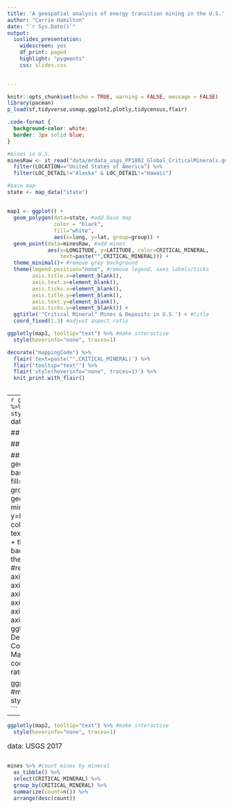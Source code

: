 ```yaml
---
title: 'A geospatial analysis of energy transition mining in the U.S.'
author: "Carrie Hamilton"
date: "`r Sys.Date()`"
output: 
  ioslides_presentation:
    widescreen: yes
    df_print: paged
    highlight: "pygments"
    css: slides.css
  

---
```


```r
knitr::opts_chunk$set(echo = TRUE, warning = FALSE, message = FALSE)
library(pacman)
p_load(sf,tidyverse,usmap,ggplot2,plotly,tidycensus,flair)
```


```css
.code-format {
  background-color: white;
  border: 3px solid blue;
}
```



```r
#mines in U.S.
minesRaw <- st_read("data/mrdata_usgs_PP1802_Global_CriticalMinerals.gdb", "PP1802_CritMin_pts") %>%
  filter(LOCATION=="United States of America") %>%
  filter(LOC_DETAIL!="Alaska" & LOC_DETAIL!="Hawaii")

#base map
state <- map_data("state")
```


## {.smaller}
```r
map1 <- ggplot() + 
  geom_polygon(data=state, #add base map
               color = "black", 
               fill="white",
               aes(x=long, y=lat, group=group)) + 
  geom_point(data=minesRaw, #add mines
             aes(x=LONGITUDE, y=LATITUDE, color=CRITICAL_MINERAL,
                 text=paste("",CRITICAL_MINERAL))) +
  theme_minimal()+ #remove grey background
  theme(legend.position="none", #remove legend, axes labels/ticks
        axis.title.x=element_blank(), 
        axis.text.x=element_blank(), 
        axis.ticks.x=element_blank(),
        axis.title.y=element_blank(), 
        axis.text.y=element_blank(), 
        axis.ticks.y=element_blank()) + 
  ggtitle('"Critical Mineral" Mines & Deposits in U.S.') + #title
  coord_fixed(1.3) #adjust aspect ratio

ggplotly(map1, tooltip="text") %>% #make interactive
  style(hoverinfo="none", traces=1)
```

```r
decorate("mappingCode") %>% 
  flair('text=paste("",CRITICAL_MINERAL)') %>%
  flair('tooltip="text"') %>%
  flair('style(hoverinfo="none", traces=1)') %>%
  knit_print.with_flair()
  
```


---
```r
ggplotly(map1, tooltip="text") %>% #make interactive
  style(hoverinfo="none", traces=1)
```
<font size="3">data: USGS 2017</font>


## {.smaller}
```r
unique(minesRaw$CRITICAL_MINERAL) %>% 
  as_tibble()
```

## {.smaller}
```r
mines <- minesRaw %>% #filter to key energy transition minerals
  filter (CRITICAL_MINERAL %in% c("Aluminum",
                                  "Cadmium",
                                  "Cobalt",
                                  "Copper",
                                  "Dysprosium",
                                  "Gallium",
                                  "Indium",
                                  "Lithium",
                                  "Manganese",
                                  "Neodymium",
                                  "Nickel",
                                  "Silver",
                                  "Selenium",
                                  "Tellerium",
                                  "Rare-Earth Elements"))
```

## {.smaller}
```r
map2 <- ggplot() + 
  geom_polygon(data=state, #add base map
               color = "black", 
               fill="white",
               aes(x=long, y=lat, group=group)) + 
  geom_point(data=mines, #add mines
             aes(x=LONGITUDE, y=LATITUDE, color=CRITICAL_MINERAL,
                 text=paste("",CRITICAL_MINERAL))) +
  theme_minimal()+ #remove grey background
  theme(legend.position="none", #remove legend, axes labels/ticks
        axis.title.x=element_blank(), 
        axis.text.x=element_blank(), 
        axis.ticks.x=element_blank(),
        axis.title.y=element_blank(), 
        axis.text.y=element_blank(), 
        axis.ticks.y=element_blank()) + 
  ggtitle('"Critical Mineral" Mines & Deposits in U.S.:<br>Cobalt, Gallium, Lithium, Manganese, Indium') +
  coord_fixed(1.3) #adjust aspect ratio

ggplotly(map2, tooltip="text") %>% #make interactive
  style(hoverinfo="none", traces=1)
```

---
```r
ggplotly(map2, tooltip="text") %>% #make interactive
  style(hoverinfo="none", traces=1)
```
<font size="3">data: USGS 2017</font>

## {.smaller}
```r
mines %>% #count mines by mineral
  as_tibble() %>%
  select(CRITICAL_MINERAL) %>%
  group_by(CRITICAL_MINERAL) %>%
  summarize(count=n()) %>%
  arrange(desc(count))
```

